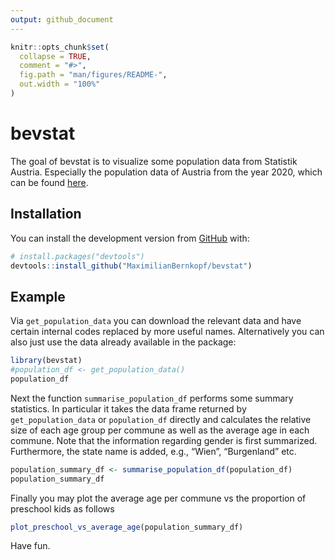 ```yaml
---
output: github_document
---
```


<!-- README.md is generated from README.Rmd. Please edit that file -->

```r
knitr::opts_chunk$set(
  collapse = TRUE,
  comment = "#>",
  fig.path = "man/figures/README-",
  out.width = "100%"
)
```

# bevstat

<!-- badges: start -->
<!-- badges: end -->

The goal of bevstat is to visualize some population data from Statistik Austria.
Especially the population data of Austria from the year 2020,
which can be found [here](https://data.statistik.gv.at/web/meta.jsp?dataset=OGD_bevstandjbab2002_BevStand_2020).

## Installation

You can install the development version from [GitHub](https://github.com/) with:
``` r
# install.packages("devtools")
devtools::install_github("MaximilianBernkopf/bevstat")
```

## Example

Via `get_population_data` you can download the relevant data
and have certain internal codes replaced by more useful names.
Alternatively you can also just use the data already available 
in the package:

```r
library(bevstat)
#population_df <- get_population_data()
population_df
```

Next the function `summarise_population_df` performs some summary statistics.
In particular it takes the data frame returned by `get_population_data` or `population_df` directly 
and calculates the relative size of each age group per commune 
as well as the average age in each commune. 
Note that the information regarding gender is first summarized. 
Furthermore, the state name is added, e.g., "Wien", "Burgenland" etc.

```r
population_summary_df <- summarise_population_df(population_df)
population_summary_df
```

Finally you may plot the average age per commune vs the proportion of preschool kids as follows

```r
plot_preschool_vs_average_age(population_summary_df)
```

Have fun. 
